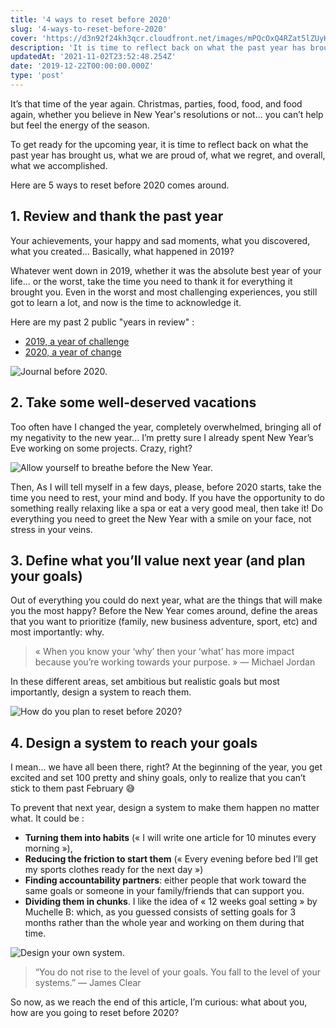 ```yaml
---
title: '4 ways to reset before 2020'
slug: '4-ways-to-reset-before-2020'
cover: 'https://d3n92f24kh3qcr.cloudfront.net/images/mPQcOxQ4RZat5lZUyKBS.jpg'
description: 'It is time to reflect back on what the past year has brought us, what we are proud of, what we regret, and overall, what we accomplished.'
updatedAt: '2021-11-02T23:52:48.254Z'
date: '2019-12-22T00:00:00.000Z'
type: 'post'
---
```


It’s that time of the year again. Christmas, parties, food, food, and food again, whether you believe in New Year's resolutions or not... you can’t help but feel the energy of the season.

To get ready for the upcoming year, it is time to reflect back on what the past year has brought us, what we are proud of, what we regret, and overall, what we accomplished.

Here are 5 ways to reset before 2020 comes around.

## 1\. Review and thank the past year

Your achievements, your happy and sad moments, what you discovered, what you created... Basically, what happened in 2019?

Whatever went down in 2019, whether it was the absolute best year of your life... or the worst, take the time you need to thank it for everything it brought you. Even in the worst and most challenging experiences, you still got to learn a lot, and now is the time to acknowledge it.

Here are my past 2 public "years in review" :

-   [2019, a year of challenge](/blog/2019/)
-   [2020, a year of change](/blog/2020/)

![Journal before 2020.](https://d3n92f24kh3qcr.cloudfront.net/images/eDufjnyTKqXsLOkRSNLL.jpg)

## 2\. Take some well-deserved vacations

Too often have I changed the year, completely overwhelmed, bringing all of my negativity to the new year... I’m pretty sure I already spent New Year’s Eve working on some projects. Crazy, right?

![Allow yourself to breathe before the New Year.](https://d3n92f24kh3qcr.cloudfront.net/images/tdoTkq56QSa4noCkbrT2.jpg)

Then, As I will tell myself in a few days, please, before 2020 starts, take the time you need to rest, your mind and body. If you have the opportunity to do something really relaxing like a spa or eat a very good meal, then take it! Do everything you need to greet the New Year with a smile on your face, not stress in your veins.

## 3\. Define what you’ll value next year (and plan your goals)

Out of everything you could do next year, what are the things that will make you the most happy? Before the New Year comes around, define the areas that you want to prioritize (family, new business adventure, sport, etc) and most importantly: why.

> « When you know your ‘why’ then your ‘what’ has more impact because you’re working towards your purpose. » — Michael Jordan

In these different areas, set ambitious but realistic goals but most importantly, design a system to reach them.

![How do you plan to reset before 2020?](https://d3n92f24kh3qcr.cloudfront.net/images/mPQcOxQ4RZat5lZUyKBS.jpg)

## 4\. Design a system to reach your goals

I mean... we have all been there, right? At the beginning of the year, you get excited and set 100 pretty and shiny goals, only to realize that you can’t stick to them past February 😅

To prevent that next year, design a system to make them happen no matter what. It could be :

-   **Turning them into habits** (« I will write one article for 10 minutes every morning »),
-   **Reducing the friction to start them** (« Every evening before bed I’ll get my sports clothes ready for the next day »)
-   **Finding accountability partners**: either people that work toward the same goals or someone in your family/friends that can support you.
-   **Dividing them in chunks**. I like the idea of « 12 weeks goal setting » by Muchelle B: which, as you guessed consists of setting goals for 3 months rather than the whole year and working on them during that time.

![Design your own system.](https://d3n92f24kh3qcr.cloudfront.net/images/hJ3KlpZZTSqTvwPRmSq7.jpg)

> “You do not rise to the level of your goals. You fall to the level of your systems.” — James Clear

So now, as we reach the end of this article, I’m curious: what about you, how are you going to reset before 2020?
